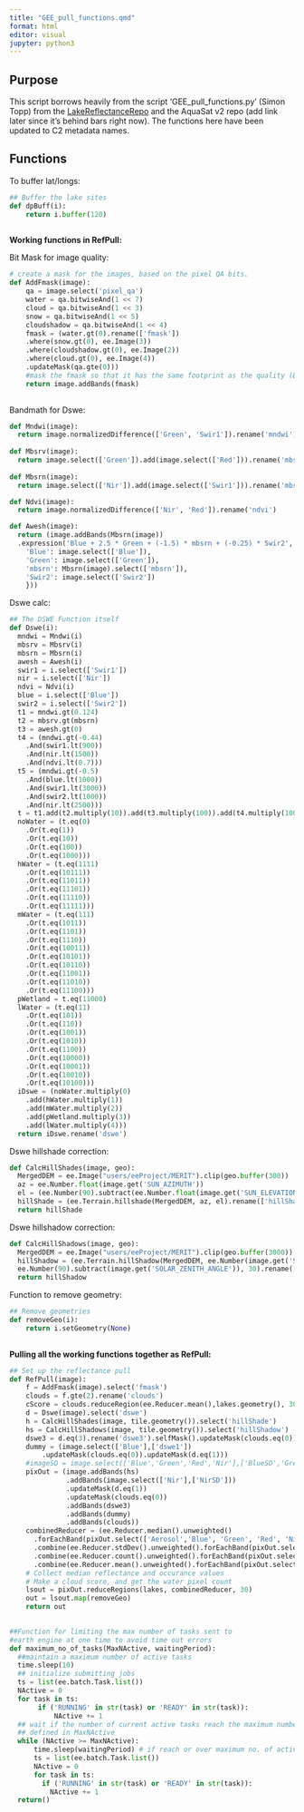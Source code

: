 ```yaml
---
title: "GEE_pull_functions.qmd"
format: html
editor: visual
jupyter: python3
---
```


## Purpose

This script borrows heavily from the script 'GEE_pull_functions.py' (Simon Topp) from the [LakeReflectanceRepo](https://github.com/GlobalHydrologyLab/LakeReflectanceRepo) and the AquaSat v2 repo (add link later since it's behind bars right now). The functions here have been updated to C2 metadata names.

## Functions

To buffer lat/longs:

```python
## Buffer the lake sites
def dpBuff(i):
    return i.buffer(120)
  
```

**Working functions in RefPull:**

Bit Mask for image quality:

```python
# create a mask for the images, based on the pixel QA bits.
def AddFmask(image):
    qa = image.select('pixel_qa')
    water = qa.bitwiseAnd(1 << 7) 
    cloud = qa.bitwiseAnd(1 << 3)
    snow = qa.bitwiseAnd(1 << 5)
    cloudshadow = qa.bitwiseAnd(1 << 4)
    fmask = (water.gt(0).rename(['fmask'])
    .where(snow.gt(0), ee.Image(3))
    .where(cloudshadow.gt(0), ee.Image(2))
    .where(cloud.gt(0), ee.Image(4))
    .updateMask(qa.gte(0)))
    #mask the fmask so that it has the same footprint as the quality (BQA) band
    return image.addBands(fmask)
  
```

Bandmath for Dswe:

```python
def Mndwi(image):
  return image.normalizedDifference(['Green', 'Swir1']).rename('mndwi')
  
def Mbsrv(image):
  return image.select(['Green']).add(image.select(['Red'])).rename('mbsrv')
  
def Mbsrn(image):
  return image.select(['Nir']).add(image.select(['Swir1'])).rename('mbsrn')

def Ndvi(image):
  return image.normalizedDifference(['Nir', 'Red']).rename('ndvi')

def Awesh(image):
  return (image.addBands(Mbsrn(image))
  .expression('Blue + 2.5 * Green + (-1.5) * mbsrn + (-0.25) * Swir2', {
    'Blue': image.select(['Blue']),
    'Green': image.select(['Green']),
    'mbsrn': Mbsrn(image).select(['mbsrn']),
    'Swir2': image.select(['Swir2'])
    }))


```

Dswe calc:

```python
## The DSWE Function itself    
def Dswe(i):
  mndwi = Mndwi(i)
  mbsrv = Mbsrv(i)
  mbsrn = Mbsrn(i)
  awesh = Awesh(i)
  swir1 = i.select(['Swir1'])
  nir = i.select(['Nir'])
  ndvi = Ndvi(i)
  blue = i.select(['Blue'])
  swir2 = i.select(['Swir2'])
  t1 = mndwi.gt(0.124)
  t2 = mbsrv.gt(mbsrn)
  t3 = awesh.gt(0)
  t4 = (mndwi.gt(-0.44)
    .And(swir1.lt(900))
    .And(nir.lt(1500))
    .And(ndvi.lt(0.7)))
  t5 = (mndwi.gt(-0.5)
    .And(blue.lt(1000))
    .And(swir1.lt(3000))
    .And(swir2.lt(1000))
    .And(nir.lt(2500)))
  t = t1.add(t2.multiply(10)).add(t3.multiply(100)).add(t4.multiply(1000)).add(t5.multiply(10000))
  noWater = (t.eq(0)
    .Or(t.eq(1))
    .Or(t.eq(10))
    .Or(t.eq(100))
    .Or(t.eq(1000)))
  hWater = (t.eq(1111)
    .Or(t.eq(10111))
    .Or(t.eq(11011))
    .Or(t.eq(11101))
    .Or(t.eq(11110))
    .Or(t.eq(11111)))
  mWater = (t.eq(111)
    .Or(t.eq(1011))
    .Or(t.eq(1101))
    .Or(t.eq(1110))
    .Or(t.eq(10011))
    .Or(t.eq(10101))
    .Or(t.eq(10110))
    .Or(t.eq(11001))
    .Or(t.eq(11010))
    .Or(t.eq(11100)))
  pWetland = t.eq(11000)
  lWater = (t.eq(11)
    .Or(t.eq(101))
    .Or(t.eq(110))
    .Or(t.eq(1001))
    .Or(t.eq(1010))
    .Or(t.eq(1100))
    .Or(t.eq(10000))
    .Or(t.eq(10001))
    .Or(t.eq(10010))
    .Or(t.eq(10100)))
  iDswe = (noWater.multiply(0)
    .add(hWater.multiply(1))
    .add(mWater.multiply(2))
    .add(pWetland.multiply(3))
    .add(lWater.multiply(4)))
  return iDswe.rename('dswe')

```

Dswe hillshade correction:

```python
def CalcHillShades(image, geo):
  MergedDEM = ee.Image("users/eeProject/MERIT").clip(geo.buffer(300))
  az = ee.Number.float(image.get('SUN_AZIMUTH'))
  el = (ee.Number(90).subtract(ee.Number.float(image.get('SUN_ELEVATION'))))
  hillShade = (ee.Terrain.hillshade(MergedDEM, az, el).rename(['hillShade']))
  return hillShade

```

Dswe hillshadow correction:

```python
def CalcHillShadows(image, geo):
  MergedDEM = ee.Image("users/eeProject/MERIT").clip(geo.buffer(3000))
  hillShadow = (ee.Terrain.hillShadow(MergedDEM, ee.Number(image.get('SOLAR_AZIMUTH_ANGLE')),
  ee.Number(90).subtract(image.get('SOLAR_ZENITH_ANGLE')), 30).rename(['hillShadow']))
  return hillShadow

```

Function to remove geometry:

```python
## Remove geometries
def removeGeo(i):
    return i.setGeometry(None)
  
```

**Pulling all the working functions together as RefPull:**

```python
## Set up the reflectance pull
def RefPull(image):
    f = AddFmask(image).select('fmask')
    clouds = f.gte(2).rename('clouds')
    cScore = clouds.reduceRegion(ee.Reducer.mean(),lakes.geometry(), 30).get('fmask')
    d = Dswe(image).select('dswe')
    h = CalcHillShades(image, tile.geometry()).select('hillShade')
    hs = CalcHillShadows(image, tile.geometry()).select('hillShadow')
    dswe3 = d.eq(3).rename('dswe3').selfMask().updateMask(clouds.eq(0)) 
    dummy = (image.select(['Blue'],['dswe1'])
        .updateMask(clouds.eq(0)).updateMask(d.eq(1)))
    #imageSD = image.select(['Blue','Green','Red','Nir'],['BlueSD','GreenSD','RedSD','NirSD'] )
    pixOut = (image.addBands(hs)
              .addBands(image.select(['Nir'],['NirSD']))
              .updateMask(d.eq(1))
              .updateMask(clouds.eq(0))
              .addBands(dswe3)
              .addBands(dummy)
              .addBands(clouds))
    combinedReducer = (ee.Reducer.median().unweighted()
      .forEachBand(pixOut.select(['Aerosol','Blue', 'Green', 'Red', 'Nir', 'Swir1', 'Swir2', 'SurfTemp','pixel_qa', 'hillShadow']))
      .combine(ee.Reducer.stdDev().unweighted().forEachBand(pixOut.select(['NirSD'])), 'sd_', False)
      .combine(ee.Reducer.count().unweighted().forEachBand(pixOut.select(['dswe3', 'dswe1'])), 'pCount_', False)
      .combine(ee.Reducer.mean().unweighted().forEachBand(pixOut.select(['clouds'])), 'cScore_', False))
    # Collect median reflectance and occurance values
    # Make a cloud score, and get the water pixel count
    lsout = pixOut.reduceRegions(lakes, combinedReducer, 30)
    out = lsout.map(removeGeo)
    return out
  
```

```python
##Function for limiting the max number of tasks sent to
#earth engine at one time to avoid time out errors
def maximum_no_of_tasks(MaxNActive, waitingPeriod):
  ##maintain a maximum number of active tasks
  time.sleep(10)
  ## initialize submitting jobs
  ts = list(ee.batch.Task.list())
  NActive = 0
  for task in ts:
       if ('RUNNING' in str(task) or 'READY' in str(task)):
           NActive += 1
  ## wait if the number of current active tasks reach the maximum number
  ## defined in MaxNActive
  while (NActive >= MaxNActive):
      time.sleep(waitingPeriod) # if reach or over maximum no. of active tasks, wait for 2min and check again
      ts = list(ee.batch.Task.list())
      NActive = 0
      for task in ts:
        if ('RUNNING' in str(task) or 'READY' in str(task)):
          NActive += 1
  return()

```

